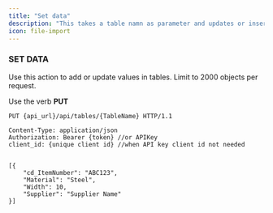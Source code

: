 ```yaml
---
title: "Set data"
description: "This takes a table namn as parameter and updates or insert the data."
icon: file-import
---
```


### SET DATA

Use this action to add or update values in tables. Limit to 
2000 objects per request.

Use the verb **PUT**

```Http
PUT {api_url}/api/tables/{TableName} HTTP/1.1

Content-Type: application/json
Authorization: Bearer {token} //or APIKey
client_id: {unique client id} //when API key client id not needed 


[{
    "cd_ItemNumber": "ABC123",
    "Material": "Steel",
    "Width": 10,
    "Supplier": "Supplier Name"
}]
```